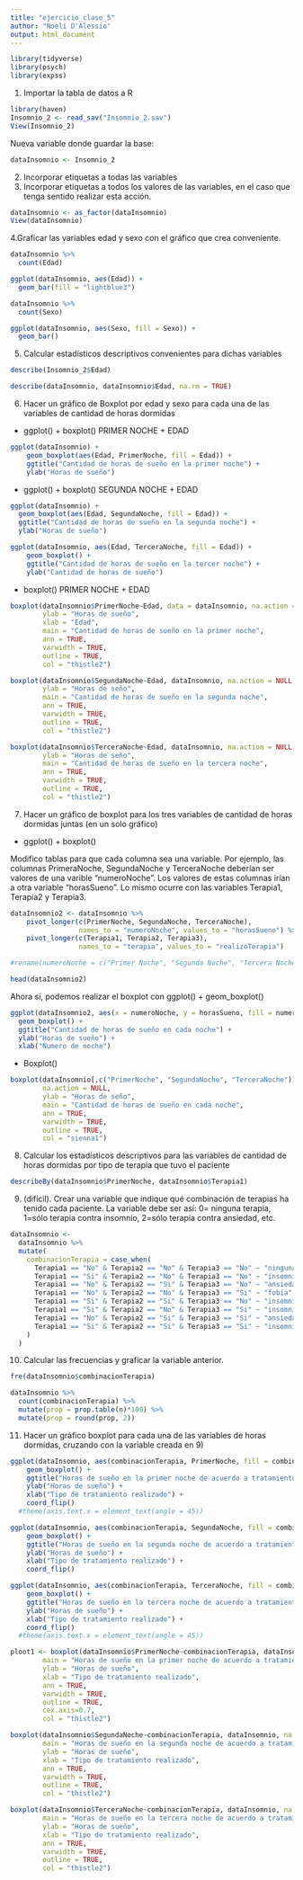 ```yaml
---
title: "ejercicio_clase_5"
author: "Noelí D'Alessio"
output: html_document
---
```


```r
library(tidyverse)
library(psych)
library(expss)
```

1.	Importar la tabla de datos a R
```r
library(haven)
Insomnio_2 <- read_sav("Insomnio_2.sav")
View(Insomnio_2)
```
Nueva variable donde guardar la base:
```r
dataInsomnio <- Insomnio_2
```

2.	Incorporar etiquetas a todas las variables
3.	Incorporar etiquetas a todos los valores de las variables, en el caso que tenga sentido realizar esta acción. 
```r
dataInsomnio <- as_factor(dataInsomnio)
View(dataInsomnio)
```


4.Graficar las variables edad y sexo con el gráfico que crea conveniente.

```r
dataInsomnio %>% 
  count(Edad)
```


```r
ggplot(dataInsomnio, aes(Edad)) +
  geom_bar(fill = "lightblue3")
```

```r
dataInsomnio %>% 
  count(Sexo)
```
```r
ggplot(dataInsomnio, aes(Sexo, fill = Sexo)) +
  geom_bar()
```

5.	Calcular estadísticos descriptivos convenientes para dichas variables

```r
describe(Insomnio_2$Edad)
```

```r
describe(dataInsomnio, dataInsomnio$Edad, na.rm = TRUE)
```

6.	Hacer un gráfico de Boxplot por edad y sexo para cada una de las variables de cantidad de horas dormidas


- ggplot() + boxplot() PRIMER NOCHE + EDAD

```r
ggplot(dataInsomnio) +
    geom_boxplot(aes(Edad, PrimerNoche, fill = Edad)) +
    ggtitle("Cantidad de horas de sueño en la primer noche") +
    ylab("Horas de sueño")
```

- ggplot() + boxplot() SEGUNDA NOCHE + EDAD

```r
ggplot(dataInsomnio) +
  geom_boxplot(aes(Edad, SegundaNoche, fill = Edad)) +
  ggtitle("Cantidad de horas de sueño en la segunda noche") +
  ylab("Horas de sueño")
```


```r
ggplot(dataInsomnio, aes(Edad, TerceraNoche, fill = Edad)) +
    geom_boxplot() +
    ggtitle("Cantidad de horas de sueño en la tercer noche") +
    ylab("Cantidad de horas de sueño")
```

- boxplot() PRIMER NOCHE + EDAD

```r
boxplot(dataInsomnio$PrimerNoche~Edad, data = dataInsomnio, na.action = NULL,
        ylab = "Horas de sueño",
        xlab = "Edad",
        main = "Cantidad de horas de sueño en la primer noche",
        ann = TRUE,
        varwidth = TRUE,
        outline = TRUE,
        col = "thistle2")
```


```r
boxplot(dataInsomnio$SegundaNoche~Edad, dataInsomnio, na.action = NULL,
        ylab = "Horas de seño",
        main = "Cantidad de horas de sueño en la segunda noche",
        ann = TRUE,
        varwidth = TRUE,
        outline = TRUE,
        col = "thistle2")
```

```r
boxplot(dataInsomnio$TerceraNoche~Edad, dataInsomnio, na.action = NULL,
        ylab = "Horas de seño",
        main = "Cantidad de horas de sueño en la tercera noche",
        ann = TRUE,
        varwidth = TRUE,
        outline = TRUE,
        col = "thistle2")
```


7.	Hacer un gráfico de boxplot para los tres variables de cantidad de horas dormidas juntas (en un solo gráfico)

- ggplot() + boxplot()

Modifico tablas para que cada columna sea una variable. Por ejemplo, las columnas PrimeraNoche, SegundaNoche y TerceraNoche deberían ser valores de una varible "numeroNoche". Los valores de estas columnas irían a otra variable "horasSueno". Lo mismo ocurre con las variables Terapia1, Terapia2 y Terapia3. 

```r
dataInsomnio2 <- dataInsomnio %>% 
    pivot_longer(c(PrimerNoche, SegundaNoche, TerceraNoche), 
                 names_to = "numeroNoche", values_to = "horasSueno") %>% 
    pivot_longer(c(Terapia1, Terapia2, Terapia3), 
                 names_to = "terapia", values_to = "realizoTerapia") 

#rename(numeroNoche = c("Primer Noche", "Segunda Noche", "Tercera Noche"))

head(dataInsomnio2)
```

Ahora si, podemos realizar el boxplot con ggplot() + geom_boxplot()
```r
ggplot(dataInsomnio2, aes(x = numeroNoche, y = horasSueno, fill = numeroNoche)) +
  geom_boxplot() +
  ggtitle("Cantidad de horas de sueño en cada noche") +
  ylab("Horas de sueño") +
  xlab("Numero de noche")
```


- Boxplot()
```r
boxplot(dataInsomnio[,c("PrimerNoche", "SegundaNoche", "TerceraNoche")],
        na.action = NULL,
        ylab = "Horas de seño",
        main = "Cantidad de horas de sueño en cada noche",
        ann = TRUE,
        varwidth = TRUE,
        outline = TRUE,
        col = "sienna1")
```


8.	Calcular los estadísticos descriptivos para las variables de cantidad de horas dormidas por tipo de terapia que tuvo el paciente

```r
describeBy(dataInsomnio$PrimerNoche, dataInsomnio$Terapia1)
```


9.	(difícil). Crear una variable que indique qué combinación de terapias ha tenido cada paciente. La variable debe ser así: 0= ninguna terapia, 1=sólo terapia contra insomnio, 2=sólo terapia contra ansiedad, etc. 

```r
dataInsomnio <- 
  dataInsomnio %>% 
  mutate(
    combinacionTerapia = case_when(
      Terapia1 == "No" & Terapia2 == "No" & Terapia3 == "No" ~ "ninguna",
      Terapia1 == "Si" & Terapia2 == "No" & Terapia3 == "No" ~ "insomnio",
      Terapia1 == "No" & Terapia2 == "Si" & Terapia3 == "No" ~ "ansiedad",
      Terapia1 == "No" & Terapia2 == "No" & Terapia3 == "Si" ~ "fobia",
      Terapia1 == "Si" & Terapia2 == "Si" & Terapia3 == "No" ~ "insomnio y ansiedad ",
      Terapia1 == "Si" & Terapia2 == "No" & Terapia3 == "Si" ~ "insomnio y fobia",
      Terapia1 == "No" & Terapia2 == "Si" & Terapia3 == "Si" ~ "ansiedad y fobia",
      Terapia1 == "Si" & Terapia2 == "Si" & Terapia3 == "Si" ~ "insomnio ansiedad fobia",
    )
  )

```


10.	Calcular las frecuencias y graficar la variable anterior.
```r
fre(dataInsomnio$combinacionTerapia)
```

```r
dataInsomnio %>% 
  count(combinacionTerapia) %>% 
  mutate(prop = prop.table(n)*100) %>% 
  mutate(prop = round(prop, 2))
```



11.	Hacer un gráfico boxplot para cada una de las variables de horas dormidas, cruzando con la variable creada en 9)

```r
ggplot(dataInsomnio, aes(combinacionTerapia, PrimerNoche, fill = combinacionTerapia)) +
    geom_boxplot() +
    ggtitle("Horas de sueño en la primer noche de acuerdo a tratamiento") +
    ylab("Horas de sueño") +
    xlab("Tipo de tratamiento realizado") +
    coord_flip()
  #theme(axis.text.x = element_text(angle = 45))
```

```r
ggplot(dataInsomnio, aes(combinacionTerapia, SegundaNoche, fill = combinacionTerapia)) +
    geom_boxplot() +
    ggtitle("Horas de sueño en la segunda noche de acuerdo a tratamiento") +
    ylab("Horas de sueño") +
    xlab("Tipo de tratamiento realizado") +
    coord_flip()
```


```r
ggplot(dataInsomnio, aes(combinacionTerapia, TerceraNoche, fill = combinacionTerapia)) +
    geom_boxplot() +
    ggtitle("Horas de sueño en la tercera noche de acuerdo a tratamiento") +
    ylab("Horas de sueño") +
    xlab("Tipo de tratamiento realizado") +
    coord_flip()
  #theme(axis.text.x = element_text(angle = 45))
```


```r
ploot1 <- boxplot(dataInsomnio$PrimerNoche~combinacionTerapia, dataInsomnio, na.action = NULL,
        main = "Horas de sueño en la primer noche de acuerdo a tratamiento",
        ylab = "Horas de sueño",
        xlab = "Tipo de tratamiento realizado",
        ann = TRUE,
        varwidth = TRUE,
        outline = TRUE,
        cex.axis=0.7,
        col = "thistle2")
```


```r
boxplot(dataInsomnio$SegundaNoche~combinacionTerapia, dataInsomnio, na.action = NULL,
        main = "Horas de sueño en la segunda noche de acuerdo a tratamiento",
        ylab = "Horas de sueño",
        xlab = "Tipo de tratamiento realizado",
        ann = TRUE,
        varwidth = TRUE,
        outline = TRUE,
        col = "thistle2")
```

```r
boxplot(dataInsomnio$TerceraNoche~combinacionTerapia, dataInsomnio, na.action = NULL,
        main = "Horas de sueño en la tercera noche de acuerdo a tratamiento",
        ylab = "Horas de sueño",
        xlab = "Tipo de tratamiento realizado",
        ann = TRUE,
        varwidth = TRUE,
        outline = TRUE,
        col = "thistle2")
```

